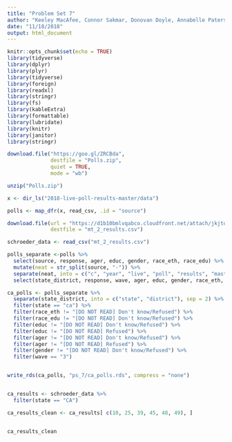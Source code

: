 ```yaml
---
title: "Problem Set 7"
author: "Keeley MacAfee, Connor Sakmar, Donovan Doyle, Annabelle Paterson"
date: "11/18/2018"
output: html_document
---
```


```r
knitr::opts_chunk$set(echo = TRUE)
library(tidyverse)
library(dplyr)
library(plyr)
library(tidyverse)
library(foreign)
library(readxl)
library(stringr)
library(fs)
library(kableExtra)
library(formattable)
library(lubridate)
library(knitr)
library(janitor)
library(stringr)
```


```r
download.file("https://goo.gl/ZRCBda",
              destfile = "Polls.zip",
              quiet = TRUE,
              mode = "wb")

unzip("Polls.zip")

```


```r
x <- dir_ls("2018-live-poll-results-master/data")

polls <- map_dfr(x, read_csv, .id = "source")
```


```r
download.file(url = "https://d1b10bmlvqabco.cloudfront.net/attach/jkjtds7xjxd3jy/jlr7wvzsace3kp/joc6wbypyxy7/mt_2_results.csv",
              destfile = "mt_2_results.csv")

schroeder_data <- read_csv("mt_2_results.csv")
```


```r

polls_separate <-polls %>%
  select(source, response, ager, educ, gender, race_eth, race_edu) %>%
  mutate(neat = str_split(source, "-")) %>%
  separate(neat, into = c("c", "year", "live", "poll", "results", "master", "data", "elections", "poll_again", "state_district", "wave")) %>%
  select(state_district, response, wave, ager, educ, gender, race_eth, race_edu)

ca_polls <- polls_separate %>%
  separate(state_district, into = c("state", "district"), sep = 2) %>%
  filter(state == "ca") %>%
  filter(race_eth != "[DO NOT READ] Don't know/Refused") %>%
  filter(race_edu != "[DO NOT READ] Don't know/Refused") %>%
  filter(educ != "[DO NOT READ] Don't know/Refused") %>%
  filter(educ != "[DO NOT READ] Refused") %>%
  filter(ager != "[DO NOT READ] Don't know/Refused") %>%
  filter(ager != "[DO NOT READ] Refused") %>%
  filter(gender != "[DO NOT READ] Don't know/Refused") %>%
  filter(wave == "3")


write_rds(ca_polls, "ps_7/ca_polls.rds", compress = "none")



```


```r
ca_results <- schroeder_data %>%
  filter(state == "CA")

ca_results_clean <- ca_results[ c(10, 25, 39, 45, 48, 49), ]


ca_results_clean
```


